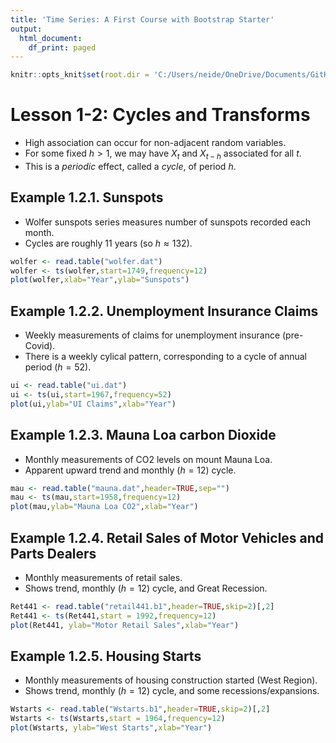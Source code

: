 ```yaml
---
title: 'Time Series: A First Course with Bootstrap Starter'
output:
  html_document:
    df_print: paged
---
```


```r
knitr::opts_knit$set(root.dir = 'C:/Users/neide/OneDrive/Documents/GitHub/BEwebinar/Data')
```

# Lesson 1-2: Cycles and Transforms

- High association can occur for non-adjacent random variables. 
- For some fixed $h > 1$, we may have $X_t$ and $X_{t-h}$ associated for all $t$.
- This is a *periodic* effect, called a *cycle*, of period $h$.

## Example 1.2.1. Sunspots

- Wolfer sunspots series measures number of sunspots recorded each month.
- Cycles are roughly 11 years (so $h \approx 132$).

```r
wolfer <- read.table("wolfer.dat")
wolfer <- ts(wolfer,start=1749,frequency=12)
plot(wolfer,xlab="Year",ylab="Sunspots")
```

## Example 1.2.2. Unemployment Insurance Claims

- Weekly measurements of claims for unemployment insurance (pre-Covid).
- There is a weekly cylical pattern, corresponding to a cycle of annual period ($h=52$).

```r
ui <- read.table("ui.dat")
ui <- ts(ui,start=1967,frequency=52)
plot(ui,ylab="UI Claims",xlab="Year")
```

## Example 1.2.3. Mauna Loa carbon Dioxide

- Monthly measurements of CO2 levels on mount Mauna Loa.
- Apparent upward trend and monthly ($h=12$) cycle.

```r
mau <- read.table("mauna.dat",header=TRUE,sep="")
mau <- ts(mau,start=1958,frequency=12)
plot(mau,ylab="Mauna Loa CO2",xlab="Year")
```

## Example 1.2.4. Retail Sales of Motor Vehicles and Parts Dealers

- Monthly measurements of retail sales.
- Shows trend, monthly ($h=12$) cycle, and Great Recession.

```r
Ret441 <- read.table("retail441.b1",header=TRUE,skip=2)[,2]
Ret441 <- ts(Ret441,start = 1992,frequency=12)
plot(Ret441, ylab="Motor Retail Sales",xlab="Year")
```

## Example 1.2.5. Housing Starts

- Monthly measurements of housing construction started (West Region).
- Shows trend, monthly ($h=12$) cycle, and some recessions/expansions.

```r
Wstarts <- read.table("Wstarts.b1",header=TRUE,skip=2)[,2]
Wstarts <- ts(Wstarts,start = 1964,frequency=12)
plot(Wstarts, ylab="West Starts",xlab="Year")
```



